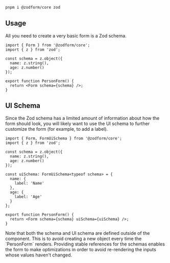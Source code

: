 
```bash
pnpm i @zodform/core zod
```

## Usage

All you need to create a very basic form is a Zod schema.

```tsx
import { Form } from '@zodform/core';
import { z } from 'zod';

const schema = z.object({
  name: z.string(),
  age: z.number()
});

export function PersonForm() {
  return <Form schema={schema} />;
}
```

## UI Schema

Since the Zod schema has a limited amount of information about how the form should look,
you will likely want to use the UI schema to further customize the form (for example, to add a label).

```tsx
import { Form, FormUiSchema } from '@zodform/core';
import { z } from 'zod';

const schema = z.object({
  name: z.string(),
  age: z.number()
});

const uiSchema: FormUiSchema<typeof schema> = {
  name: {
    label: 'Name'
  },
  age: {
    label: 'Age'
  }
};

export function PersonForm() {
  return <Form schema={schema} uiSchema={uiSchema} />;
}
```

<Callout type="info">
  Note that both the schema and UI schema are defined outside of the component. This is to avoid creating a
  new object every time the `PersonForm` renders. Providing stable references for the schemas enables the form
  to make optimizations in order to avoid re-rendering the inputs whose values haven't changed.
</Callout>
